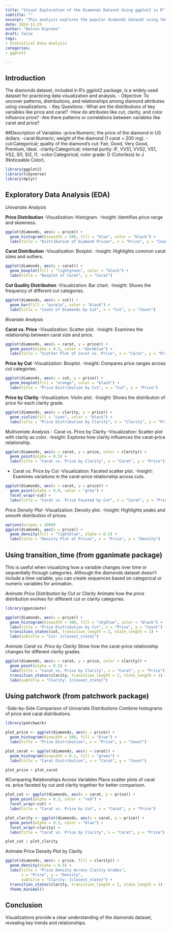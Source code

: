 ```yaml
---
title: "Visual Exploration of the Diamonds Dataset Using ggplot2 in R"
subtitle: ""
excerpt: "This analysis explores the popular diamonds dataset using the versatile ggplot2 package in R. Through a variety of visualizations—such as histograms, scatter plots, boxplots, and heatmaps—it reveals insights into diamond attributes like price, carat, cut, clarity, and their relationships. The study provides an intuitive understanding of the data, highlighting key trends and patterns, such as price distribution, the influence of carat size on cost, and variations across quality grades."
date: 2024-11-25
author: "Kelvin Kiprono"
draft: false
tags:
- Statistical Data Analysis
categories:
- ggplot2

---
```

## Introduction

The diamonds dataset, included in R's ggplot2 package, is a widely used dataset for practicing data visualization and analysis.
 - Objective: To uncover patterns, distributions, and relationships among diamond attributes using visualizations.
 - Key Questions:
-What are the distributions of key variables like price and carat?
-How do attributes like cut, clarity, and color influence price?
-Are there patterns or correlations between variables like carat and price?

##Description of Variables
-price:Numeric; the price of the diamond in US dollars.
-carat:Numeric; weight of the diamond (1 carat = 200 mg).
-cut:Categorical; quality of the diamond's cut: Fair, Good, Very Good, Premium, Ideal.
-clarity:Categorical; internal purity: IF, VVS1, VVS2, VS1, VS2, SI1, SI2, I1.
-color:Categorical; color grade: D (Colorless) to J (Noticeable Color).

```r
library(ggplot2)
library(tidyverse)
library(dplyr)
```
## Exploratory Data Analysis (EDA)
*Univariate Analysis*

**Price Distribution**
-Visualization: Histogram.
-Insight: Identifies price range and skewness.

```r
ggplot(diamonds, aes(x = price)) +
  geom_histogram(binwidth = 500, fill = "blue", color = "black") +
  labs(title = "Distribution of Diamond Prices", x = "Price", y = "Count")
```

**Carat Distribution**
-Visualization: Boxplot.
-Insight: Highlights common carat sizes and outliers.
```r
ggplot(diamonds, aes(y = carat)) +
  geom_boxplot(fill = "lightgreen", color = "black") +
  labs(title = "Boxplot of Carat", y = "Carat")
```

**Cut Quality Distribution**
-Visualization: Bar chart.
-Insight: Shows the frequency of different cut categories.

```r
ggplot(diamonds, aes(x = cut)) +
  geom_bar(fill = "purple", color = "black") +
  labs(title = "Count of Diamonds by Cut", x = "Cut", y = "Count")
```

*Bivariate Analysis*

**Carat vs. Price**
-Visualization: Scatter plot.
-Insight: Examines the relationship between carat size and price.
```r
ggplot(diamonds, aes(x = carat, y = price)) +
  geom_point(alpha = 0.3, color = "darkblue") +
  labs(title = "Scatter Plot of Carat vs. Price", x = "Carat", y = "Price")
```
**Price by Cut**
-Visualization: Boxplot.
-Insight: Compares price ranges across cut categories.
```r
ggplot(diamonds, aes(x = cut, y = price)) +
  geom_boxplot(fill = "orange", color = "black") +
  labs(title = "Price Distribution by Cut", x = "Cut", y = "Price")
```

**Price by Clarity**
-Visualization: Violin plot.
-Insight: Shows the distribution of price for each clarity grade.

```r
ggplot(diamonds, aes(x = clarity, y = price)) +
  geom_violin(fill = "cyan", color = "black") +
  labs(title = "Price Distribution by Clarity", x = "Clarity", y = "Price")
```
*Multivariate Analysis*
 - Carat vs. Price by Clarity
-Visualization: Scatter plot with clarity as color.
-Insight: Explores how clarity influences the carat-price relationship.
```r
ggplot(diamonds, aes(x = carat, y = price, color = clarity)) +
  geom_point(alpha = 0.5) +
  labs(title = "Carat vs. Price by Clarity", x = "Carat", y = "Price")
```

- Carat vs. Price by Cut
-Visualization: Faceted scatter plot.
-Insight: Examines variations in the carat-price relationship across cuts.
```r
ggplot(diamonds, aes(x = carat, y = price)) +
  geom_point(alpha = 0.8, color = "grey") +
  facet_wrap(~cut) +
  labs(title = "Carat vs. Price Faceted by Cut", x = "Carat", y = "Price")
```
*Price Density Plot*
-Visualization: Density plot.
-Insight: Highlights peaks and smooth distribution of prices.

```r
options(scipen = 1000)
ggplot(diamonds, aes(x = price)) +
  geom_density(fill = "lightblue", alpha = 0.5) +
  labs(title = "Density Plot of Prices", x = "Price", y = "Density")
```
## Using transition_time (from gganimate package)
This is useful when visualizing how a variable changes over time or sequentially through categories. Although the diamonds dataset doesn’t include a time variable, you can create sequences based on categorical or numeric variables for animation.

*Animate Price Distribution by Cut or Clarity*
Animate how the price distribution evolves for different cut or clarity categories.
```r
library(gganimate)

ggplot(diamonds, aes(x = price)) +
  geom_histogram(binwidth = 500, fill = "skyblue", color = "black") +
  labs(title = "Price Distribution by Cut", x = "Price", y = "Count") +
  transition_states(cut, transition_length = 2, state_length = 1) +
  labs(subtitle = "Cut: {closest_state}")
```

*Animate Carat vs. Price by Clarity*
Show how the carat-price relationship changes for different clarity grades.

```r
ggplot(diamonds, aes(x = carat, y = price, color = clarity)) +
  geom_point(alpha = 0.5) +
  labs(title = "Carat vs. Price by Clarity", x = "Carat", y = "Price") +
  transition_states(clarity, transition_length = 2, state_length = 1) +
  labs(subtitle = "Clarity: {closest_state}")
```

## Using patchwork (from patchwork package)
-Side-by-Side Comparison of Univariate Distributions
Combine histograms of price and carat distributions.
```r
library(patchwork)

plot_price <- ggplot(diamonds, aes(x = price)) +
  geom_histogram(binwidth = 500, fill = "blue") +
  labs(title = "Price Distribution", x = "Price", y = "Count")

plot_carat <- ggplot(diamonds, aes(x = carat)) +
  geom_histogram(binwidth = 0.1, fill = "green") +
  labs(title = "Carat Distribution", x = "Carat", y = "Count")

plot_price + plot_carat
```

#Comparing Relationships Across Variables
Place scatter plots of carat vs. price faceted by cut and clarity together for better comparison.
```r
plot_cut <- ggplot(diamonds, aes(x = carat, y = price)) +
  geom_point(alpha = 0.3, color = "red") +
  facet_wrap(~cut) +
  labs(title = "Carat vs. Price by Cut", x = "Carat", y = "Price")

plot_clarity <- ggplot(diamonds, aes(x = carat, y = price)) +
  geom_point(alpha = 0.3, color = "blue") +
  facet_wrap(~clarity) +
  labs(title = "Carat vs. Price by Clarity", x = "Carat", y = "Price")

plot_cut | plot_clarity
```
Animate Price Density Plot by Clarity
```r
ggplot(diamonds, aes(x = price, fill = clarity)) +
  geom_density(alpha = 0.5) +
  labs(title = "Price Density Across Clarity Grades",
       x = "Price", y = "Density",
       subtitle = "Clarity: {closest_state}") +
  transition_states(clarity, transition_length = 2, state_length = 1) +
  theme_minimal()
```

## Conclusion

Visualizations provide a clear understanding of the diamonds dataset, revealing key trends and relationships.
